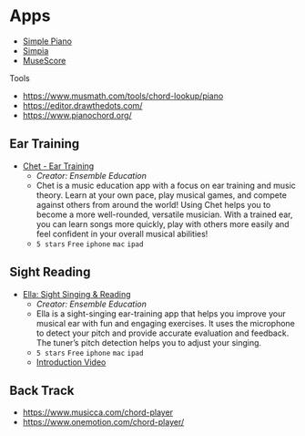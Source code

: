 # Apps

* [Simple Piano](https://www.hellosimply.com/simply-piano)
* [Simpia](https://apps.apple.com/vn/app/simpia-learn-piano-fast/id6444191617)
* [MuseScore](https://musescore.com/)

Tools

* https://www.musmath.com/tools/chord-lookup/piano
* https://editor.drawthedots.com/
* https://www.pianochord.org/

## Ear Training 

* [Chet - Ear Training](https://apps.apple.com/us/app/chet-ear-training/id1405525467)
  * *Creator: Ensemble Education*
  * Chet is a music education app with a focus on ear training and music theory. Learn at your own pace, play musical games, and compete against others from around the world! Using Chet helps you to become a more well-rounded, versatile musician. With a trained ear, you can learn songs more quickly, play with others more easily and feel confident in your overall musical abilities!
  * `5 stars` `Free` `iphone` `mac` `ipad`

## Sight Reading

* [Ella: Sight Singing & Reading](https://apps.apple.com/us/app/ella-sight-singing-reading/id1301456113)
  * *Creator: Ensemble Education*
  * Ella is a sight-singing ear-training app that helps you improve your musical ear with fun and engaging exercises. It uses the microphone to detect your pitch and provide accurate evaluation and feedback. The tuner’s pitch detection helps you to adjust your singing.
  * `5 stars` `Free` `iphone` `mac` `ipad`
  * [Introduction Video](https://www.youtube.com/watch?v=9kYG1Kj4Nxk)

## Back Track

* https://www.musicca.com/chord-player
* https://www.onemotion.com/chord-player/ 

